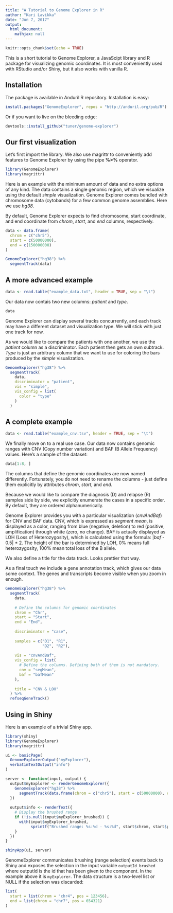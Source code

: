 ```yaml
---
title: "A Tutorial to Genome Explorer in R"
author: "Kari Lavikka"
date: "Jun 7, 2017"
output:
  html_document:
    mathjax: null
---
```


```r
knitr::opts_chunk$set(echo = TRUE)
```

This is a short tutorial to Genome Explorer, a JavaScipt library and R package for visualizing genomic coordinates. It is most conveniently used with RStudio and/or Shiny, but it also works with vanilla R.

## Installation

The package is available in Anduril R repository. Installation is easy:

```r
install.packages("GenomeExplorer", repos = "http://anduril.org/pub/R")
```

Or if you want to live on the bleeding edge:

```r
devtools::install_github("tuner/genome-explorer")
```

## Our first visualization

Let's first import the library. We also use magrittr to conveniently add features to Genome Explorer by using the pipe **%>%** operator.

```r
library(GenomeExplorer)
library(magrittr)
```

Here is an example with the minimum amount of data and no extra options of any kind. The data contains a single genomic region, which we visualize using the default *simple* visualization. Genome Explorer comes bundled with chromosome data (cytobands) for a few common genome assemblies. Here we use *hg38*.

By default, Genome Explorer expects to find chromosome, start coordinate, and end coordinate from _chrom_, _start_, and _end_ columns, respectively.

```r
data <- data.frame(
  chrom = c("chr5"),
  start = c(50000000),
  end = c(150000000)
)

GenomeExplorer("hg38") %>%
  segmentTrack(data)
```

## A more advanced example

```r
data <- read.table("example_data.txt", header = TRUE, sep = "\t")
```

Our data now contais two new columns: _patient_ and _type_.

```r
data
```

Genome Explorer can display several tracks concurrently, and each track may have a different dataset and visualization type. We will stick with just one track for now.

As we would like to compare the patients with one another, we use the _patient_ column as a discriminator. Each patient then gets an own subtrack. _Type_ is just an arbitrary column that we want to use for coloring the bars produced by the _simple_ visualization.

```r
GenomeExplorer("hg38") %>%
  segmentTrack(
    data,
    discriminator = "patient",
    vis = "simple",
    vis_config = list(
      color = "type"
    )
  )
```

## A complete example

```r
data <- read.table("example_cnv.tsv", header = TRUE, sep = "\t")
```

We finally move on to a real use case. Our data now contains genomic ranges with CNV (Copy number variation) and BAF (B Allele Frequency) values. Here's a sample of the dataset:

```r
data[1:8, ]
```

The columns that define the genomic coordinates are now named differently. Fortunately, you do not need to rename the columns - just define them explicitly by attributes _chrom_, _start_, and _end_.

Because we would like to compare the diagnosis (D) and relapse (R) samples side by side, we explicitly enumerate the cases in a specific order. By default, they are ordered alphanumerically.

Genome Explorer provides you with a particular visualization (_cnvAndBaf_) for CNV and BAF data. CNV, which is expressed as *segment mean*, is displayed as a color, ranging from blue (negative, deletion) to red (positive, amplification) through white (zero, no change). BAF is actually displayed as LOH (Loss of Heterozygosity), which is calculated using the formula: |*baf* - 0.5| * 2. The height of the bar is determined by LOH, 0% means full heterozygosity, 100% mean total loss of the B allele.

We also define a title for the data track. Looks prettier that way.

As a final touch we include a gene annotation track, which gives our data some context. The genes and transcripts become visible when you zoom in enough.

```r
GenomeExplorer("hg38") %>%
  segmentTrack(
    data,
    
    # Define the columns for genomic coordinates
    chrom = "Chr",
    start = "Start",
    end = "End",
    
    discriminator = "case",
    
    samples = c("D1", "R1",
                "D2", "R2"),
    
    vis = "cnvAndBaf",
    vis_config = list(
      # Define the columns. Defining both of them is not mandatory.
      cnv = "segMean",
      baf = "bafMean"
    ),
    
    title = "CNV & LOH"
  ) %>%
  refseqGeneTrack()
```

## Using in Shiny

Here is an example of a trivial Shiny app.


```r
library(shiny)
library(GenomeExplorer)
library(magrittr)

ui <- basicPage(
  GenomeExplorerOutput("myExplorer"),
  verbatimTextOutput("info")
)

server <- function(input, output) {
  output$myExplorer <- renderGenomeExplorer({
    GenomeExplorer("hg38") %>%
      segmentTrack(data.frame(chrom = c("chr5"), start = c(50000000), end = c(150000000)))
  })
  
  output$info <- renderText({
    # Display the brushed range
    if (!is.null(input$myExplorer_brushed)) {
      with(input$myExplorer_brushed,
           sprintf("Brushed range: %s:%d - %s:%d", start$chrom, start$pos, end$chrom, end$pos))
    }
  })
}

shinyApp(ui, server)
```

GenomeExplorer communicates brushing (range selection) events back to Shiny and exposes
the selection in the input variable `outputId_brushed` where outputId is the id that has
been given to the component. In the example above it is `myExplorer`. The data structure
is a two-level list or NULL if the selection was discarded:

```r
list(
  start = list(chrom = "chr4", pos = 123456),
  end = list(chrom = "chr7", pos = 654321)
)
```
